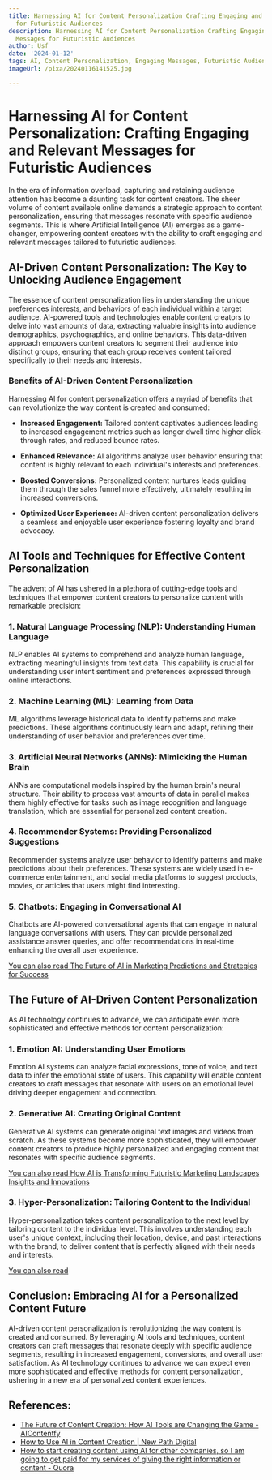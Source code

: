 ```yaml
---
title: Harnessing AI for Content Personalization Crafting Engaging and Relevant Messages
  for Futuristic Audiences
description: Harnessing AI for Content Personalization Crafting Engaging and Relevant
  Messages for Futuristic Audiences
author: Usf
date: '2024-01-12'
tags: AI, Content Personalization, Engaging Messages, Futuristic Audiences
imageUrl: /pixa/20240116141525.jpg

---
```

# Harnessing AI for Content Personalization: Crafting Engaging  and Relevant  Messages for Futuristic Audiences

In the era of information overload, capturing and  retaining audience attention has become a daunting task for content creators.  The sheer volume of content available online demands a  strategic approach to content personalization, ensuring that messages resonate with specific audience  segments. This  is where Artificial Intelligence (AI) emerges as a game-changer,  empowering content creators with the ability to  craft engaging and relevant messages tailored  to futuristic audiences.

## AI-Driven Content Personalization: The Key to Unlocking Audience Engagement

The essence of content personalization lies in  understanding the unique preferences interests, and behaviors of each individual within a target audience. AI-powered tools and  technologies enable content creators to delve into vast amounts of data, extracting valuable insights into audience demographics, psychographics, and online behaviors. This data-driven approach empowers content creators  to segment their  audience into distinct groups, ensuring that each group receives content tailored specifically to their needs and interests.

### Benefits of AI-Driven Content Personalization

Harnessing AI  for  content personalization offers a myriad of benefits that can revolutionize the way content is created and consumed:

- **Increased Engagement:** Tailored content captivates  audiences leading to  increased engagement metrics such as longer dwell time higher click-through rates, and reduced bounce rates.

- **Enhanced Relevance:** AI  algorithms analyze user  behavior ensuring that content is highly relevant to each individual's interests and preferences.

- **Boosted Conversions:** Personalized content nurtures leads guiding them through the sales funnel more effectively, ultimately resulting in increased conversions.

- **Optimized User Experience:** AI-driven content personalization delivers  a seamless and enjoyable  user experience  fostering loyalty and  brand advocacy.

## AI Tools and  Techniques for Effective  Content Personalization

The advent of AI  has ushered in a plethora of cutting-edge tools and techniques that empower content creators to  personalize content with remarkable precision:

### 1.  Natural Language  Processing  (NLP): Understanding Human  Language

NLP enables AI systems to comprehend and analyze human language, extracting meaningful insights from text data. This capability is crucial for understanding user intent sentiment and preferences expressed through online interactions.

### 2. Machine Learning (ML): Learning from Data

ML algorithms  leverage historical data  to identify patterns and make predictions. These algorithms continuously learn and adapt, refining their understanding  of user behavior and preferences over time.

### 3. Artificial Neural Networks (ANNs): Mimicking the Human Brain

ANNs are computational models inspired by the human brain's neural structure.  Their ability  to process vast amounts of data in parallel makes them highly effective for tasks such as image recognition and language translation,  which  are essential for personalized content  creation.

###  4. Recommender  Systems: Providing Personalized Suggestions

Recommender systems analyze user behavior  to identify patterns and make predictions  about their preferences. These systems are widely used in  e-commerce entertainment, and social media platforms to suggest products, movies, or articles that users might find interesting.

### 5. Chatbots: Engaging in Conversational AI

Chatbots are AI-powered conversational agents that can  engage in natural language conversations with users. They can provide personalized assistance answer  queries, and offer  recommendations in  real-time enhancing the overall user experience.

[You can also read The Future of  AI in Marketing Predictions and Strategies for Success](The%20Future%20of%20AI%20in%20Marketing%20Predictions%20and%20Strategies%20for%20Success)


## The Future of AI-Driven Content Personalization

As  AI technology continues  to advance,  we can anticipate even more sophisticated and effective methods for  content personalization:

### 1. Emotion AI: Understanding User Emotions

Emotion AI systems can analyze facial expressions,  tone of voice,  and text data to infer the emotional state  of users. This capability will enable content creators to craft messages that resonate with users on  an emotional level driving deeper engagement  and connection.

### 2. Generative AI: Creating Original  Content

Generative AI systems can generate original text images and videos from scratch. As these systems become more sophisticated, they will empower content creators to produce highly personalized and engaging content that resonates  with specific audience segments.

[You can  also  read How AI is Transforming Futuristic Marketing Landscapes Insights and Innovations](How%20AI%20is%20Transforming%20Futuristic%20Marketing%20Landscapes%20Insights%20and%20Innovations)


### 3. Hyper-Personalization: Tailoring Content to the Individual

Hyper-personalization takes content personalization to the next level by tailoring content to the individual level. This involves understanding each user's unique  context, including their location, device, and past  interactions with the brand,  to deliver content that is perfectly  aligned with their needs and interests.

[You can also read ]()


## Conclusion: Embracing  AI for a Personalized Content Future

AI-driven content personalization  is revolutionizing the way content is created and consumed. By  leveraging  AI tools and techniques, content creators can craft messages that resonate deeply with specific  audience segments, resulting in  increased engagement, conversions, and overall user satisfaction. As AI technology continues to advance we can expect even more  sophisticated and effective methods for  content personalization, ushering in a new era of personalized content experiences.

## References:
- [The Future of Content Creation: How AI Tools are Changing the Game - AIContentfy](https://aicontentfy.com/en/blog/future-of-content-creation-how-ai-tools-are-changing-game)
- [How to Use AI in Content Creation | New Path Digital](https://newpathdigital.com/how-to-use-ai-in-content-creation/)
- [How to start creating content using AI for other companies, so I am going to get paid for my services of giving the right information or content - Quora](https://www.quora.com/How-can-I-start-creating-content-using-AI-for-other-companies-so-I-am-going-to-get-paid-for-my-services-of-giving-the-right-information-or-content)
